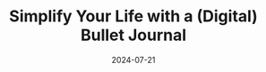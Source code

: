 ---
image: /images/cover/cover-journal.jpg
title: Simplify Your Life with a (Digital) Bullet Journal
description: "Quick and Effective: Simple 5-Minute simplify your life with digital bullet journal"
date: 2024-07-21
audience: semua orang
latar belakang: saya akhirnya rutin menemukan journalling system yang cocok buatku
tujuan: Supaya orang lebih suka journalling
platfom: Personal Blog
tone:
  - Information, Educational
tags:
  - problem solving
read: 4
progress: 100
published: false
---